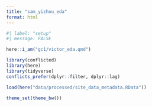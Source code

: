 ```yaml
---
title: "sam_yizhou_eda"
format: html
---
```


```r
#| label: "setup"
#| message: FALSE

here::i_am("gc1/victor_eda.qmd")

library(conflicted)
library(here)
library(tidyverse)
conflicts_prefer(dplyr::filter, dplyr::lag)

load(here("data/processed/site_data_metadata.RData"))

theme_set(theme_bw())
```